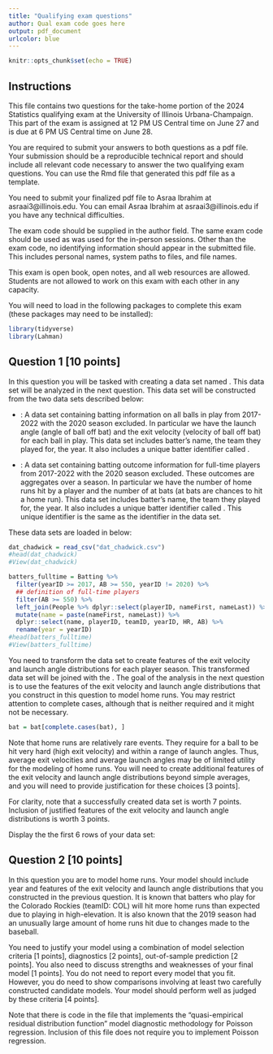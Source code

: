 ```yaml
---
title: "Qualifying exam questions"
author: Qual exam code goes here
output: pdf_document
urlcolor: blue
---
```


```r
knitr::opts_chunk$set(echo = TRUE)
```

## Instructions 

This file contains two questions for the take-home portion of the 2024 Statistics qualifying exam at the University of Illinois Urbana-Champaign. This part of the exam is assigned at 12 PM US Central time on June 27 and is due at 6 PM US Central time on June 28. 

You are required to submit your answers to both questions as a pdf file. Your submission should be a reproducible technical report and should include all relevant code necessary to answer the two qualifying exam questions. You can use the Rmd file that generated this pdf file as a template. 

You need to submit your finalized pdf file to Asraa Ibrahim at asraai3@illinois.edu. You can email Asraa Ibrahim at asraai3@illinois.edu if you have any technical difficulties.

The exam code should be supplied in the author field. The same exam code should be used as was used for the in-person sessions. Other than the exam code, no identifying information should appear in the submitted file.  This includes personal names, system paths to files, and file names.

This exam is open book, open notes, and all web resources are allowed. Students are not allowed to work on this exam with each other in any capacity. 

You will need to load in the following packages to complete this exam (these packages may need to be installed):

\vspace{5pt}

```r
library(tidyverse)
library(Lahman)
```

## Question 1 [10 points]

In this question you will be tasked with creating a data set named \texttt{bat}. This data set will be analyzed in the next question. This data set will be constructed from the two data sets described below: 

- \texttt{dat\_chadwick}: A data set containing batting information on all balls in play from 2017-2022 with the 2020 season excluded. In particular we have the launch angle (angle of ball off bat) and the exit velocity (velocity of ball off bat) for each ball in play. This data set includes batter's name, the team they played for, the year. It also includes a unique batter identifier called \texttt{key\_bbref}.

- \texttt{batters\_fulltime}: A data set containing batting outcome information for full-time players from 2017-2022 with the 2020 season excluded. These outcomes are aggregates over a season. In particular we have the number of home runs hit by a player and the number of at bats (at bats are chances to hit a home run). This data set includes batter's name, the team they played for, the year. It also includes a unique batter identifier called \texttt{playerID}. This unique identifier is the same as the \texttt{key\_bbref} identifier in the \texttt{dat\_chadwick} data set.

\vspace{5pt}

These data sets are loaded in below:

\vspace{5pt}


```r
dat_chadwick = read_csv("dat_chadwick.csv")
#head(dat_chadwick)
#View(dat_chadwick)

batters_fulltime = Batting %>% 
  filter(yearID >= 2017, AB >= 550, yearID != 2020) %>% 
  ## definition of full-time players
  filter(AB >= 550) %>% 
  left_join(People %>% dplyr::select(playerID, nameFirst, nameLast)) %>% 
  mutate(name = paste(nameFirst, nameLast)) %>% 
  dplyr::select(name, playerID, teamID, yearID, HR, AB) %>% 
  rename(year = yearID) 
#head(batters_fulltime) 
#View(batters_fulltime)  
```


You need to transform the \texttt{dat\_chadwick} data set to create features of the exit velocity and launch angle distributions for each player season. This transformed data set will be joined with the \texttt{batters\_fulltime}. The goal of the analysis in the next question is to use the features of the exit velocity and launch angle distributions that you construct in this question to model home runs. You may restrict attention to complete cases, although that is neither required and it might not be necessary.

\vspace{5pt}

```r
bat = bat[complete.cases(bat), ]
```


\vspace{5pt}

Note that home runs are relatively rare events. They require for a ball to be hit very hard (high exit velocity) and within a range of launch angles. Thus, average exit velocities and average launch angles may be of limited utility for the modeling of home runs. You will need to create additional features of the exit velocity and launch angle distributions beyond simple averages, and you will need to provide justification for these choices [3 points]. 

For clarity, note that a successfully created \texttt{bat} data set is worth 7 points. Inclusion of justified features of the exit velocity and launch angle distributions is worth 3 points.

Display the the first 6 rows of your \texttt{bat} data set:



## Question 2 [10 points]

In this question you are to model home runs. Your model should include year and features of the exit velocity and launch angle distributions that you constructed in the previous question. It is known that batters who play for the Colorado Rockies (teamID: COL) will hit more home runs than expected due to playing in high-elevation. It is also known that the 2019 season had an unusually large amount of home runs hit due to changes made to the baseball. 

You need to justify your model using a combination of model selection criteria [1 points], diagnostics [2 points], out-of-sample prediction [2 points]. You also need to discuss strengths and weaknesses of your final model [1 points]. You do not need to report every model that you fit. However, you do need to show comparisons involving at least two carefully constructed candidate models. Your model should perform well as judged by these criteria [4 points]. 

Note that there is code in the \texttt{yang2021supp.R} file that implements the "quasi-empirical residual distribution function" model diagnostic methodology for Poisson regression. Inclusion of this file does not require you to implement Poisson regression.